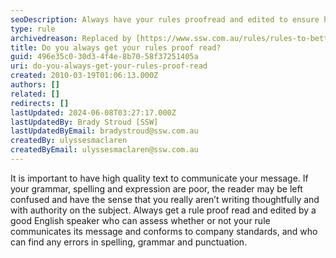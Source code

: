```yaml
---
seoDescription: Always have your rules proofread and edited to ensure high-quality text that effectively communicates its message and adheres to company standards.
type: rule
archivedreason: Replaced by [https://www.ssw.com.au/rules/rules-to-better-technical-documentation](/rules/rules-to-better-technical-documentation)
title: Do you always get your rules proof read?
guid: 496e35c0-30d3-4f4e-8b70-58f37251405a
uri: do-you-always-get-your-rules-proof-read
created: 2010-03-19T01:06:13.000Z
authors: []
related: []
redirects: []
lastUpdated: 2024-06-08T03:27:17.000Z
lastUpdatedBy: Brady Stroud [SSW]
lastUpdatedByEmail: bradystroud@ssw.com.au
createdBy: ulyssesmaclaren
createdByEmail: ulyssesmaclaren@ssw.com.au
---
```


It is important to have high quality text to communicate your message. If your grammar, spelling and expression are poor, the reader may be left confused and have the sense that you really aren’t writing thoughtfully and with authority on the subject.
Always get a rule proof read and edited by a good English speaker who can assess whether or not your rule communicates its message and&#160;conforms to company standards, and who can find any errors in spelling, grammar and punctuation.

